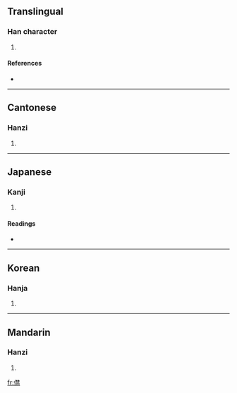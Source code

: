 ==Translingual==

===Han character===
{{Han char|rn=9|rad=人|as=13|sn=15|four=2429<sub>1</sub>|canj=人木木火 (ODDF)}}

# {{defn|Han}}

====References====
* {{Han ref|kx=0118.090|dkj=01161|dj=0250.200|hdz=10223.140|uh=50F8|ud=20728|bh=E4E9|bd=58601}}

----

==Cantonese==

===Hanzi===
{{yue-hanzi|jyut=|y=gam3}}

# {{defn|Cantonese}}

----

==Japanese==

===Kanji===
{{ja-kanji|grade=|rs=人13}}

# {{defn|Japanese}}

====Readings====
* {{ja-readings|on=[[きん]] (kin), [[こん]] (kon)|kun=[[あおぐ]] (aogu)}}

----

==Korean==

===Hanja===
{{ko-hanja|hangeul=금|rv=geum|mr=kŭm}}

# {{defn|Korean}}

----

==Mandarin==

===Hanzi===
{{cmn-hanzi|pin=[[jìn]] ([[jin4]])|wg=chin<sup>4</sup>}}

# {{defn|Mandarin}}

[[fr:僸]]